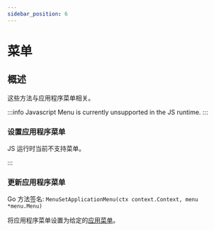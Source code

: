 ```yaml
---
sidebar_position: 6
---
```


# 菜单

## 概述

这些方法与应用程序菜单相关。

:::info Javascript
Menu is currently unsupported in the JS runtime.
:::

### 设置应用程序菜单

JS 运行时当前不支持菜单。

:::

### 更新应用程序菜单

Go 方法签名: `MenuSetApplicationMenu(ctx context.Context, menu *menu.Menu)`

将应用程序菜单设置为给定的[应用菜单](../../reference/menus)。
